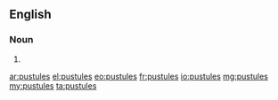 ==English==

===Noun===
{{head|en|plural}}

# {{plural of|pustule|lang=en|nocat=1}}

[[ar:pustules]]
[[el:pustules]]
[[eo:pustules]]
[[fr:pustules]]
[[io:pustules]]
[[mg:pustules]]
[[my:pustules]]
[[ta:pustules]]
